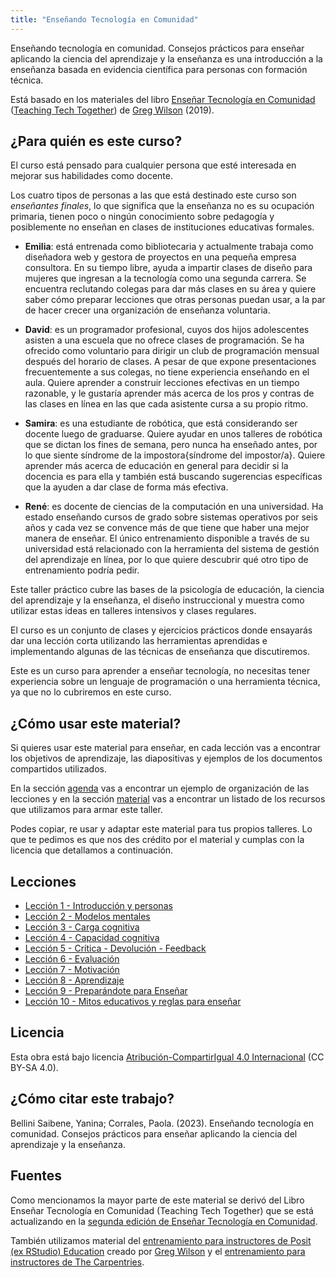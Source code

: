 ```yaml
---
title: "Enseñando Tecnología en Comunidad"
---
```


Enseñando tecnología en comunidad. Consejos prácticos para enseñar aplicando la ciencia del aprendizaje y la enseñanza es una introducción a la enseñanza basada en evidencia científica para personas con formación técnica.

Está basado en los materiales del libro [Enseñar Tecnología en Comunidad](https://educarencomunidad.tech/) ([Teaching Tech Together](https://teachtogether.tech/)) de [Greg Wilson](https://third-bit.com/) (2019).

## ¿Para quién es este curso?

El curso está pensado para cualquier persona que esté interesada en mejorar sus habilidades
como docente.

Los cuatro tipos de personas a las que está destinado este curso son _enseñantes finales_, lo que significa que la enseñanza no es su ocupación primaria, tienen poco o ningún conocimiento sobre pedagogía y posiblemente no enseñan en clases de instituciones educativas formales.

* **Emilia**: está entrenada como bibliotecaria y actualmente trabaja como diseñadora web y gestora de proyectos en una pequeña empresa consultora. En su tiempo libre, ayuda a impartir clases de diseño para mujeres que ingresan a la tecnología como una segunda carrera. Se encuentra reclutando colegas para dar más clases en su área y quiere saber cómo preparar lecciones que otras personas puedan usar, a la par de hacer crecer una organización de enseñanza voluntaria.

* **David**: es un programador profesional, cuyos dos hijos adolescentes asisten a una escuela que no ofrece clases de programación. Se ha ofrecido como voluntario para dirigir un club de programación mensual después del horario de clases. A pesar de que expone presentaciones frecuentemente a sus colegas, no tiene experiencia enseñando en el aula. Quiere aprender a construir lecciones efectivas en un tiempo razonable, y le gustaría aprender más acerca de los pros y contras de las clases en línea en las que cada asistente cursa a su propio ritmo.

* **Samira**: es una estudiante de robótica, que está considerando ser docente luego de graduarse. Quiere ayudar en unos talleres de robótica que se dictan los fines de semana, pero nunca ha enseñado antes, por lo que siente síndrome de la impostora{síndrome del impostor/a}. Quiere aprender más acerca de educación en general para decidir si la docencia es para ella y también está buscando sugerencias específicas que la ayuden a dar clase de forma más efectiva.

* **René**: es docente de ciencias de la computación en una universidad. Ha estado enseñando cursos de grado sobre sistemas operativos por seis años y cada vez se convence más de que tiene que haber una mejor manera de enseñar. El único entrenamiento disponible a través de su universidad está relacionado con la herramienta del sistema de gestión del aprendizaje en línea, por lo que quiere descubrir qué otro tipo de entrenamiento podría pedir.

Este taller práctico cubre las bases de la psicología de educación, la ciencia del aprendizaje y la enseñanza, el diseño instruccional y muestra como utilizar estas ideas en talleres intensivos y clases regulares.

El curso es un conjunto de clases y ejercicios prácticos donde ensayarás dar una lección corta utilizando las herramientas aprendidas e implementando algunas de las técnicas de enseñanza que discutiremos. 

Este es un curso para aprender a enseñar tecnología, no necesitas tener experiencia sobre un lenguaje de programación o una herramienta técnica, ya que no lo cubriremos en este curso.

## ¿Cómo usar este material?

Si quieres usar este material para enseñar, en cada lección vas a encontrar los objetivos de aprendizaje, las diapositivas y ejemplos de los documentos compartidos utilizados.  

En la sección [agenda](schedule.html) vas a encontrar un ejemplo de organización de las lecciones y en la sección [material](/materials.html) vas a encontrar un listado de los recursos que utilizamos para armar este taller. 

Podes copiar, re usar y adaptar este material para tus propios talleres.  Lo que te pedimos es que nos des crédito por el material y cumplas con la licencia que detallamos a continuación.

## Lecciones

* [Lección 1 - Introducción y personas](/intro-personas.html)
* [Lección 2 - Modelos mentales](/modelos-mentales.html)
* [Lección 3 - Carga cognitiva](/carga-cognitiva.html)
* [Lección 4 - Capacidad cognitiva](/capacidad-cognitiva.html)
* [Lección 5 - Crítica - Devolución - Feedback](/feedback.html)
* [Lección 6 - Evaluación](/evaluacion.html)
* [Lección 7 - Motivación](/motivacion.html)
* [Lección 8 - Aprendizaje](/aprendizaje.html)
* [Lección 9 - Preparándote para Enseñar](/preparacion.html)
* [Lección 10 - Mitos educativos y reglas para enseñar](/mitos-reglas.html)

## Licencia

Esta obra está bajo licencia [Atribución-CompartirIgual 4.0 Internacional ](https://creativecommons.org/licenses/by-sa/4.0/deed.es) (CC BY-SA 4.0).


## ¿Cómo citar este trabajo?

Bellini Saibene, Yanina; Corrales, Paola. (2023). Enseñando tecnología en comunidad. Consejos prácticos para enseñar aplicando la ciencia del aprendizaje y la enseñanza.   

## Fuentes

Como mencionamos la mayor parte de este material se derivó del Libro Enseñar Tecnología en Comunidad (Teaching Tech Together) que se está actualizando en la [segunda edición de Enseñar Tecnología en Comunidad](https://teachingtechtogether.netlify.app/).  

También utilizamos material del [entrenamiento para instructores de Posit (ex RStudio) Education](https://education.rstudio.com/trainers/#info) creado por [Greg Wilson](https://third-bit.com/) y el [entrenamiento para instructores de The Carpentries](https://carpentries.github.io/instructor-training).   
